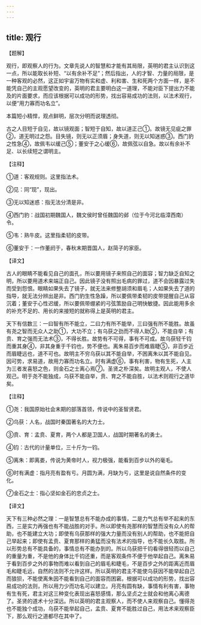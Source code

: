 ```yaml
---
---
---
```

title: 观行
---





【题解】


观行，即观察人的行为。文章先说人的智慧和才能有其局限，英明的君主认识到这一点，所以能取长补短、“以有余补不足”；然后指出，人的才智、力量的局限，是一种客观的必然，这正如宇宙万物有实和虚、利和害、生和死两个方面一样，是不能凭自己的主观愿望改变的，英明的君主要明白这一道理，不能对臣下提出力不能及的片面要求，而应该根据可以成功的形势，找出容易成功的法则，以法术观行，以便“用力寡而功名立”。


本篇短小精悍，观点鲜明，层次分明而说理透彻。


古之人目短于自见，故以镜观面；智短于自知，故以道正己①。故镜无见疵之罪②，道无明过之怨。目失镜，则无以正须眉；身失道，则无以知迷惑③。西门豹之性急④，故佩韦以缓己⑤；董安于之心缓⑥，故佩弦以自急。故以有余补不足、以长续短之谓明主。


【注释】


①道：客观规则。这里指法术。


②见：同“现”，现出。


③无以知迷惑：指无法分清是非。


④西门豹：战国初期魏国人，魏文侯时曾任魏国的邺（位于今河北临漳西南）令。


⑤韦：熟牛皮。这里指柔韧的皮带。


⑥董安于：一作董阏于，春秋末期晋国人，赵简子的家臣。


【译文】


古人的眼睛不能看见自己的面孔，所以要用镜子来照自己的面容；智力缺乏自知之明，所以要用道术来端正自己。因此镜子没有照出毛病的罪过，道不会因暴露过失而受到怨恨。眼睛如果失去了镜子，就无法来修整胡须和眉毛；人如果失去了道的指导，就无法分辨出是非。西门豹生性急躁，所以要佩带柔韧的皮带提醒自己从容沉着；董安于心性迟缓，所以要佩带绷紧的弓弦策励自己明快敏捷。因此能用多余的补充不足的、用长的来接短的就称得上是英明的君主。


天下有信数三：一曰智有所不能立，二曰力有所不能举，三曰强有所不能胜。故虽有尧之智而无众人之助①，大功不立；有乌获之劲而不得人助②，不能自举；有贲、育之强而无法术③，不得长胜。故势有不可得，事有不可成。故乌获轻千钧而重其身④，非其身重于千钧也，势不便也。离朱易百步而难眉睫⑤，非百步近而眉睫远也，道不可也。故明主不穷乌获以其不能自举，不困离朱以其不能自见。因可势，求易道，故用力寡而功名立。时有满虚⑥，事有利害，物有生死，人主为三者发喜怒之色，则金石之士离心焉⑦。圣贤之朴深矣。故明主观人，不使人观己。明于尧不能独成，乌获不能自举，贲、育之不能自胜，以法术则观行之道毕矣。


【注释】


①尧：我国原始社会末期的部落首领，传说中的圣智贤君。


②乌获：人名，战国时秦国著名的大力士。


③贲、育：孟贲、夏育，两个人都是卫国人，战国时期著名的勇士。


④钧：古代的计量单位，三十斤为一钧。


⑤离朱：即离娄，传说为黄帝时人，视力极强，能看到百步以外的毫毛。


⑥时有满虚：指月亮有盈有亏。月圆为满，月缺为亏，这里是说自然条件的变化。


⑦金石之士：指心坚如金石的忠贞之士。


【译文】


天下有三种必然之理：一是智慧总有不能办成的事情，二是力气总有举不起来的东西，三是实力再强也有不能战胜的对手。所以即使有尧那样的智慧而没有众人的帮助，也不能建立大功；即使有乌获那样的强大力量而没有别人的帮助，也不能把自己举起来；即使有孟贲、夏育那样的勇猛而没有法术的指导，也不能长久取胜。所以形势总有不能具备的，事情总有不能办到的。所以乌获把千钧看得很轻而以自己的重量为重，不是他的身体比千钧还重，而是客观条件不便于他举起自己。离朱易于看到百步之外的事物而难以看到自己的眉毛和睫毛，不是百步之外的距离近而眉毛和睫毛远，自然的法则不允许这样。所以英明的君主不能使乌获因不能举起自己而狼狈，不能使离朱因不能看到自己的面容而困窘。根据可以成功的形势，找出容易成功的法则，所以用力少而功名可以建立。月亮有圆有缺，事情有利有害，事物有生有死，君主对这三种变化表现出喜怒感情，那么坚贞之士就会和他离心离德了。圣贤的道术十分深远。所以英明的君主观察人，而不使人来观察自己。懂得尧也不能独个成功，乌获不能举起自己，孟贲、夏育不能胜过自己，用法术来观察臣下，那么观行之道都尽在其中了。
